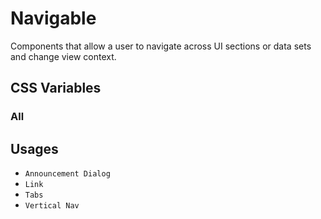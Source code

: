 
<Meta title="Documentation/Styles and Theming/Characteristics/Navigable" />

# Navigable

Components that allow a user to navigate across UI sections or data sets and change view context.

## CSS Variables

### All

<Canvas>
  <Story name="All">
    <DocGrid>
      <CursorBlock cursor="--uitk-navigable-cursor-hover" />
      <CursorBlock cursor="--uitk-navigable-cursor-active" />
      <CursorBlock cursor="--uitk-navigable-cursor-disabled" />
      <CursorBlock cursor="--uitk-navigable-cursor-edit" />
      <FontWeightBlock fontWeight="--uitk-navigable-fontWeight" />
      <FontWeightBlock fontWeight="--uitk-navigable-fontWeight-hover" />
      <FontWeightBlock fontWeight="--uitk-navigable-fontWeight-active" />
      <FontWeightBlock fontWeight="--uitk-navigable-fontWeight-edit" />
      <ColorBlock colorVar="--uitk-navigable-indicator-active" />
      <ColorBlock colorVar="--uitk-navigable-indicator-hover" />
      <ColorBlock colorVar="--uitk-navigable-indicator-activeDisabled" />
      <ColorBlock colorVar="--uitk-navigable-primary-background" />
      <ColorBlock colorVar="--uitk-navigable-primary-background-active" />
      <ColorBlock colorVar="--uitk-navigable-primary-background-hover" />
      <ColorBlock colorVar="--uitk-navigable-tertiary-background" />
      <ColorBlock colorVar="--uitk-navigable-tertiary-background-active" />
      <ColorBlock colorVar="--uitk-navigable-tertiary-background-hover" />
      <ColorBlock colorVar="--uitk-navigable-secondary-background" />
      <ColorBlock colorVar="--uitk-navigable-secondary-background-active" />
      <ColorBlock colorVar="--uitk-navigable-secondary-background-hover" />
    </DocGrid>
  </Story>
</Canvas>

## Usages

- `Announcement Dialog`
- `Link`
- `Tabs`
- `Vertical Nav`
